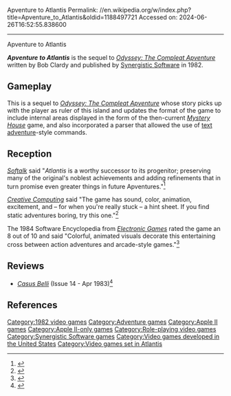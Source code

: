 Apventure to Atlantis
Permalink: //en.wikipedia.org/w/index.php?title=Apventure_to_Atlantis&oldid=1188497721
Accessed on: 2024-06-26T16:52:55.838600



------
Apventure to Atlantis
{{Short description|1982 video game by Bob Clardy}}
{{Infobox video game
| collapsible = 
| state = 
| italic title = 
| title = Apventure to Atlantis
| image = Apventure to Atlantis cover.jpg
| alt = 
| caption = 
| developer = 
| publisher = [[Synergistic Software]]
| series = 
| engine = 
| platforms = [[Apple II series|Apple II]]
| released = 1982
| genre = 
| modes = 
}}

'''''Apventure to Atlantis''''' is the sequel to ''[[Odyssey: The Compleat Apventure]]'' written by Bob Clardy and published by [[Synergistic Software]] in 1982.

==Gameplay==
This is a sequel to ''[[Odyssey: The Compleat Apventure]]'' whose story picks up with the player as ruler of this island and updates the format of the game to include internal areas displayed in the form of the then-current ''[[Mystery House]]'' game, and also incorporated a parser that allowed the use of  [[text adventure]]-style commands.

==Reception==
''[[Softalk]]'' said "''Atlantis'' is a worthy successor to its progenitor; preserving many of the original's noblest achievements and adding refinements that in turn promise even greater things in future Apventures."<ref>{{cite magazine|title=Marketalk Reviews |magazine=Softalk |volume=2 |issue=10|url=https://archive.org/details/softalkv2n10jun1982/page/n119/mode/2up |publisher=Softalk Publishing |date=June 1982}}</ref>

''[[Creative Computing]]'' said "The game has sound, color, animation, excitement, and – for when you're really stuck – a hint sheet. If you find static adventures boring, try this one."<ref>{{cite magazine|title=Stocking Stuffers |magazine=Creative Computing Magazine |volume=3 |issue=12 |url=https://archive.org/details/creativecomputing-1982-12/page/n69/mode/2up |date=December 1982}}</ref>

The 1984 Software Encyclopedia from ''[[Electronic Games]]'' rated the game an 8 out of 10 and said "Colorful, animated visuals decorate this entertaining cross between action adventures and arcade-style games."<ref>{{cite web |title=1984 Software Encyclopedia |url=https://archive.org/details/RetroGameMagazineOneShots/1984%20Software%20Encyclopedia%20%281983%29%20Over%20900%20Descriptions%20and%20Ratings/page/n7/mode/2up |language=English |date=1983}}</ref>

==Reviews==
*''[[Casus Belli (magazine)|Casus Belli]]'' (Issue 14 - Apr 1983)<ref>{{Cite web|url=https://www.rpggeek.com/rpgissuearticle/140237/ludotique|title = Ludotique &#124; Article &#124; RPGGeek}}</ref>

==References==
{{reflist}}
{{adventure-videogame-stub}}

[[Category:1982 video games]]
[[Category:Adventure games]]
[[Category:Apple II games]]
[[Category:Apple II-only games]]
[[Category:Role-playing video games]]
[[Category:Synergistic Software games]]
[[Category:Video games developed in the United States]]
[[Category:Video games set in Atlantis]]